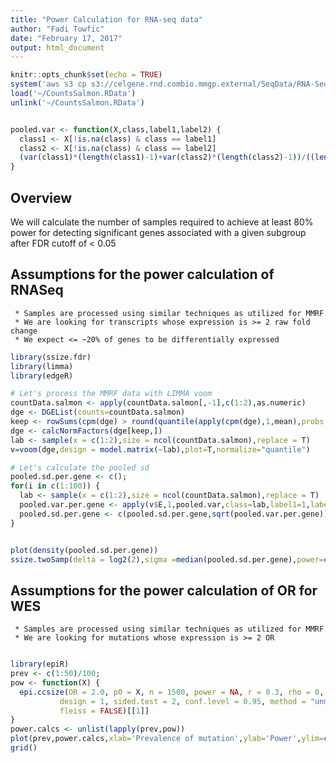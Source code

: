 ```yaml
---
title: "Power Calculation for RNA-seq data"
author: "Fadi Towfic"
date: "February 17, 2017"
output: html_document
---
```


```r
knitr::opts_chunk$set(echo = TRUE)
system('aws s3 cp s3://celgene.rnd.combio.mmgp.external/SeqData/RNA-Seq/FinalData/MMRF/CountsSalmon.RData ~/CountsSalmon.RData')
load('~/CountsSalmon.RData')
unlink('~/CountsSalmon.RData')


pooled.var <- function(X,class,label1,label2) {
  class1 <- X[!is.na(class) & class == label1]
  class2 <- X[!is.na(class) & class == label2]
  (var(class1)*(length(class1)-1)+var(class2)*(length(class2)-1))/((length(class1)-1)+(length(class2)-1))
}

```

## Overview
We will calculate the number of samples required to achieve at least 80% power
for detecting significant genes associated with a given subgroup
after FDR cutoff of < 0.05

## Assumptions for the power calculation of RNASeq
     * Samples are processed using similar techniques as utilized for MMRF
     * We are looking for transcripts whose expression is >= 2 raw fold change
     * We expect <= ~20% of genes to be differentially expressed

```r
library(ssize.fdr)
library(limma)
library(edgeR)

# Let's process the MMRF data with LIMMA voom
countData.salmon <- apply(countData.salmon[,-1],c(1:2),as.numeric)
dge <- DGEList(counts=countData.salmon)
keep <- rowSums(cpm(dge) > round(quantile(apply(cpm(dge),1,mean),probs = c(0.1)),digits=0)) >= 35
dge <- calcNormFactors(dge[keep,])
lab <- sample(x = c(1:2),size = ncol(countData.salmon),replace = T)
v=voom(dge,design = model.matrix(~lab),plot=T,normalize="quantile")

# Let's calculate the pooled sd
pooled.sd.per.gene <- c();
for(i in c(1:100)) {
  lab <- sample(x = c(1:2),size = ncol(countData.salmon),replace = T)
  pooled.var.per.gene <- apply(v$E,1,pooled.var,class=lab,label1=1,label2=2);
  pooled.sd.per.gene <- c(pooled.sd.per.gene,sqrt(pooled.var.per.gene))
}


plot(density(pooled.sd.per.gene))
ssize.twoSamp(delta = log2(2),sigma =median(pooled.sd.per.gene),power=c(0.8),pi0 = c(0.8),maxN = 100)
```

## Assumptions for the power calculation of OR for WES

     * Samples are processed using similar techniques as utilized for MMRF
     * We are looking for mutations whose expression is >= 2 OR
     
```r
library(epiR)
prev <- c(1:50)/100;
pow <- function(X) {
  epi.ccsize(OR = 2.0, p0 = X, n = 1500, power = NA, r = 0.3, rho = 0, 
           design = 1, sided.test = 2, conf.level = 0.95, method = "unmatched", 
           fleiss = FALSE)[[1]]
}
power.calcs <- unlist(lapply(prev,pow))
plot(prev,power.calcs,xlab='Prevalence of mutation',ylab='Power',ylim=c(0,1),type='o',pch=19)
grid()
```